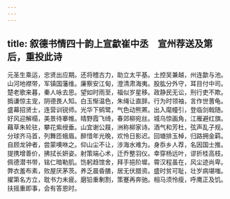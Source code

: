 ```yaml
---
---
---
```

title: 叙德书情四十韵上宣歙崔中丞　宣州荐送及第后，重投此诗
---



元圣生乘运，忠贤出应期。还将稽古力，助立太平基。土控吴兼越，州连歙与池。山河地襟带，军镇国藩维。廉察安江甸，澄清肃海夷。股肱分外守，耳目付中司。楚老歌来暮，秦人咏去思。望如时雨至，福似岁星移。政静民无讼，刑行吏不欺。撝谦惊主宠，阴德畏人知。白玉惭温色，朱绳让直辞。行为时领袖，言作世蓍龟。盛幕招贤士，连营训锐师。光华下鹓鹭，气色动熊罴。出入麾幢引，登临剑戟随。好风迎解榻，美景待搴帷。晴野霞飞绮，春郊柳宛丝。城乌惊画角，江雁避红旗。藉草朱轮驻，攀花紫绶垂。山宜谢公屐，洲称柳家诗。酒气和芳杜，弦声乱子规。分球齐马首，列舞匝蛾眉。醉惜年光晚，欢怜日影迟。回塘排玉棹，归路拥金羁。自顾龙钟者，尝蒙噢咻之。仰山尘不让，涉海水难为。身忝乡人荐，名因国士推。提携增善价，拂拭长妍姿。射策端心术，迁乔整羽仪。幸穿杨远叶，谬折桂高枝。佩德潜书带，铭仁暗勒肌。饬躬趋馆舍，拜手挹阶墀。霄汉程虽在，风尘迹尚卑。弊衣羞布素，败屋厌茅茨。养乏晨昏膳，居无伏腊资。盛时贫可耻，壮岁病堪嗤。擢第名方立，耽书力未疲。磨铅重剸割，策蹇再奔驰。相马须怜瘦，呼鹰正及饥。扶摇重即事，会有答恩时。